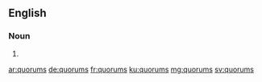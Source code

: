 {{also|Quorums}}
==English==

===Noun===
{{head|en|plural}}

# {{plural of|quorum|lang=en}}

[[ar:quorums]]
[[de:quorums]]
[[fr:quorums]]
[[ku:quorums]]
[[mg:quorums]]
[[sv:quorums]]